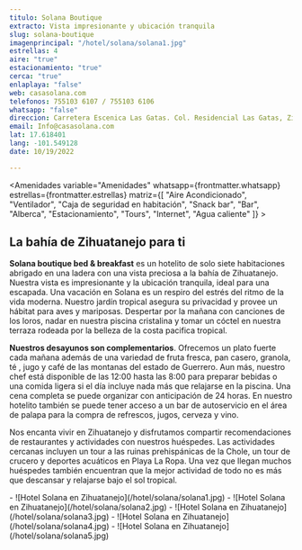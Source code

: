 ```yaml
---
titulo: Solana Boutique
extracto: Vista impresionante y ubicación tranquila
slug: solana-boutique
imagenprincipal: "/hotel/solana/solana1.jpg"
estrellas: 4
aire: "true"
estacionamiento: "true"
cerca: "true"
enlaplaya: "false"
web: casasolana.com
telefonos: 755103 6107 / 755103 6106
whatsapp: "false"
direccion: Carretera Escenica Las Gatas. Col. Residencial Las Gatas, Zihuatanejo, C.P.40895
email: Info@casasolana.com
lat: 17.618401
lang: -101.549128
date: 10/19/2022

---
```



<Amenidades variable="Amenidades" whatsapp={frontmatter.whatsapp} estrellas={frontmatter.estrellas} matriz={[ "Aire Acondicionado", "Ventilador", "Caja de seguridad en habitación", "Snack bar", "Bar", "Alberca", "Estacionamiento", "Tours", "Internet", "Agua caliente" ]} > 


## La bahía de Zihuatanejo para ti

**Solana boutique bed & breakfast** es un hotelito de solo siete habitaciones abrigado en una ladera con una vista preciosa a la bahía de Zihuatanejo. Nuestra vista es impresionante y la ubicación tranquila, ideal para una escapada. Una vacación en Solana es un respiro del estrés del ritmo de la vida moderna. Nuestro jardín tropical asegura su privacidad y provee un hábitat para aves y mariposas. Despertar por la mañana con canciones de los loros, nadar en nuestra piscina cristalina y tomar un cóctel en nuestra terraza rodeada por la belleza de la costa pacifica tropical.

**Nuestros desayunos son complementarios**. Ofrecemos un plato fuerte cada mañana además de una variedad de fruta fresca, pan casero, granola, té , jugo y café de las montanas del estado de Guerrero. Aun más, nuestro chef está disponible de las 12:00 hasta las 8:00 para preparar bebidas o una comida ligera si el día incluye nada más que relajarse en la piscina. Una cena completa se puede organizar con anticipación de 24 horas. En nuestro hotelito también se puede tener acceso a un bar de autoservicio en el área de palapa para la compra de refrescos, jugos, cerveza y vino.

Nos encanta vivir en Zihuatanejo y disfrutamos compartir recomendaciones de restaurantes y actividades con nuestros huéspedes. Las actividades cercanas incluyen un tour a las ruinas prehispánicas de la Chole, un tour de crucero y deportes acuáticos en Playa La Ropa. Una vez que llegan muchos huéspedes también encuentran que la mejor actividad de todo no es más que descansar y relajarse bajo el sol tropical.


</Amenidades>

<Galeria>
-  ![Hotel Solana en Zihuatanejo](/hotel/solana/solana1.jpg)
-  ![Hotel Solana en Zihuatanejo](/hotel/solana/solana2.jpg)
-  ![Hotel Solana en Zihuatanejo](/hotel/solana/solana3.jpg)
-  ![Hotel Solana en Zihuatanejo](/hotel/solana/solana4.jpg)
-  ![Hotel Solana en Zihuatanejo](/hotel/solana/solana5.jpg)

</Galeria>
